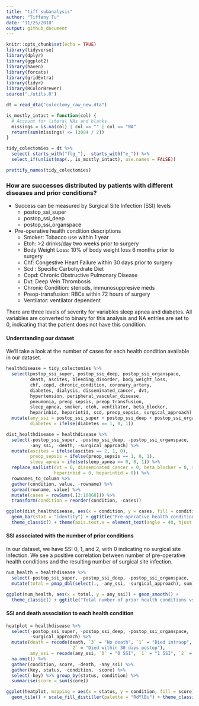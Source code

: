 ```yaml
---
title: "tiff_subanalysis"
author: "Tiffany Tu"
date: "11/25/2018"
output: github_document
---
```


```r
knitr::opts_chunk$set(echo = TRUE)
library(tidyverse)
library(dplyr)
library(ggplot2)
library(haven)
library(forcats)
library(gridExtra)
library(tidyr)
library(RColorBrewer)
source("./utils.R")

dt = read_dta("colectomy_raw_new.dta")

is_mostly_intact = function(col) {
  # Account for literal NAs and blanks
  missings = is.na(col) | col == "" | col == "NA"
  return(sum(missings) <= (3084 / 2))
}

tidy_colectomies = dt %>% 
  select(-starts_with("flg_"), -starts_with("e_")) %>% 
  select_if(unlist(map(., is_mostly_intact), use.names = FALSE))

prettify_names(tidy_colectomies)
```

### How are successes distributed by patients with different diseases and prior conditions?

* Success can be measured by Surgical Site Infection (SSI) levels
  - postop_ssi_super	
  - postop_ssi_deep	
  - postop_ssi_organspace

* Pre-operative health condition descriptions
  - Smoker: Tobacco use within 1 year
  - Etoh: >2 drinks/day two weeks prior to surgery
  - Body Weight Loss: 10% of body weight loss 6 months prior to surgery
  - Chf: Congestive Heart Failure within 30 days prior to surgery
  - Scd : Specific Carbohydrate Diet
  - Copd: Chronic Obstructive Pulmonary Disease
  - Dvt: Deep Vein Thrombosis
  - Chronic Condition: steriods, immunosuppresive meds
  - Preop-transfusion: RBCs within 72 hours of surgery
  - Ventilator: ventilator dependent

There are three levels of severity for variables sleep apnea and diabetes. All variables are converted to binary for this analysis and NA entries are set to 0, indicating that the patient does not have this condition. 

#### Understanding our dataset

We'll take a look at the number of cases for each health condition available in our dataset.
```r
healthdisease = tidy_colectomies %>% 
  select(postop_ssi_super, postop_ssi_deep, postop_ssi_organspace, 
         death, ascites, bleeding_disorder, body_weight_loss, 
         chf, copd, chronic_condition, coronary_artery,
         diabetes, dialysis, disseminated_cancer, dvt,
         hypertension, peripheral_vascular_disease,
         pneumonia, preop_sepsis, preop_transfusion,
         sleep_apnea, smoker, etoh, ventilator, beta_blocker, 
         heparinbid, heparintid, scd, preop_sepsis, surgical_approach) %>% 
  mutate(any_ssi = postop_ssi_super + postop_ssi_deep + postop_ssi_organspace,
         diabetes = ifelse(diabetes == 1, 0, 1))
```

```r
dist_healthdisease = healthdisease %>% 
  select(-postop_ssi_super, -postop_ssi_deep, -postop_ssi_organspace, 
         -any_ssi, -death, -surgical_approach) %>% 
  mutate(ascites = ifelse(ascites == 2, 1, 0),
         preop_sepsis = ifelse(preop_sepsis == 1, 0, 1), 
         sleep_apnea = ifelse(sleep_apnea == 0, 0, 1)) %>%
  replace_na(list(dvt = 0, disseminated_cancer = 0, beta_blocker = 0, scd = 0,
                  heparinbid = 0, heparintid = 0)) %>% 
  rownames_to_column %>% 
  gather(condition, value, -rowname) %>% 
  spread(rowname, value) %>% 
  mutate(cases = rowSums(.[2:10868])) %>% 
  transform(condition = reorder(condition, -cases))

ggplot(dist_healthdisease, aes(x = condition, y = cases, fill = condition)) +
  geom_bar(stat = "identity") + ggtitle("Pre-operative health conditions") +
  theme_classic() + theme(axis.text.x = element_text(angle = 40, hjust = 1), legend.position="none") 
```

#### SSI associated with the number of prior conditions
In our dataset, we have SSI 0, 1, and 2, with 0 indicating no surgical site infection. We see a positive correlation between number of pre-operative health conditions and the resulting number of surgical site infection. 
```r
num_health = healthdisease %>% 
  select(-postop_ssi_super, -postop_ssi_deep, -postop_ssi_organspace, -death) %>%
  mutate(total = pmap_dbl(select(., -any_ssi, -surgical_approach), sum))

ggplot(num_health, aes(x = total, y = any_ssi)) + geom_smooth() + 
  theme_classic() + ggtitle("Total number of prior health conditions vs SSI")
```


#### SSI and death association to each health condition

```r
heatplot = healthdisease %>% 
  select(-postop_ssi_super, -postop_ssi_deep, -postop_ssi_organspace, 
         -surgical_approach) %>%
  mutate(death = recode(death, `3` = "No death", `1` = "Died intraop", 
                        `2` = "Died within 30 days postop"),
         any_ssi = recode(any_ssi, `0` = "0 SSI", `1` = "1 SSI", `2` = "2 SSI")) %>%
  na.omit() %>% 
  gather(condition, score, -death, -any_ssi) %>%
  gather(key, status, -condition, -score) %>% 
  select(-key) %>% group_by(status, condition) %>% 
  summarise(score = sum(score)) 

ggplot(heatplot, mapping = aes(x = status, y = condition, fill = score)) + 
  geom_tile() + scale_fill_distiller(palette = "RdYlBu") + theme_classic()
```

